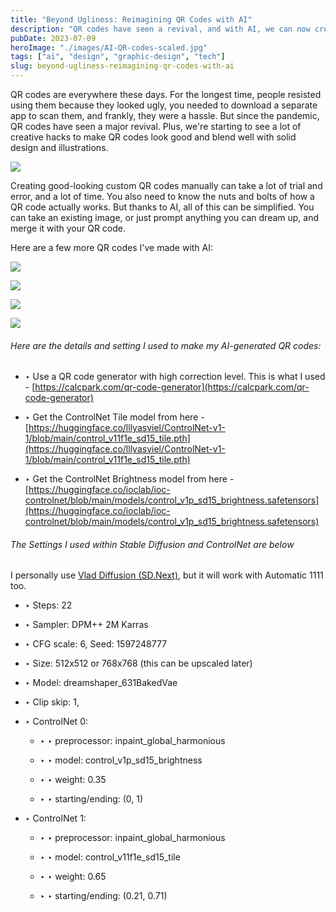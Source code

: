 ```yaml
---
title: "Beyond Ugliness: Reimagining QR Codes with AI"
description: "QR codes have seen a revival, and with AI, we can now create beautiful, custom QR codes that blend with illustrations and designs, moving beyond their traditionally ugly format."
pubDate: 2023-07-09
heroImage: "./images/AI-QR-codes-scaled.jpg"
tags: ["ai", "design", "graphic-design", "tech"]
slug: beyond-ugliness-reimagining-qr-codes-with-ai
---
```


QR codes are everywhere these days. For the longest time, people resisted using them because they looked ugly, you needed to download a separate app to scan them, and frankly, they were a hassle. But since the pandemic, QR codes have seen a major revival. Plus, we're starting to see a lot of creative hacks to make QR codes look good and blend well with solid design and illustrations.

![](images/00467-3396652256-oil-painting-of-a-scottish-village-white-background.jpg)

Creating good-looking custom QR codes manually can take a lot of trial and error, and a lot of time. You also need to know the nuts and bolts of how a QR code actually works. But thanks to AI, all of this can be simplified. You can take an existing image, or just prompt anything you can dream up, and merge it with your QR code.

Here are a few more QR codes I've made with AI:

![](images/00464-928286874-painting-of-a-sri-lankan-village-white-background.jpg)

![](images/00458-1199888871-vector-logo-of-a-lion-illustration-clean-lines-black-and-white-white-background.jpg)

![](images/00470-3746435178-oil-painting-of-a-European-town.jpg)

![](images/00477-3829944748-watercolour-painting-beach-bahamas-ocean-palm-trees-pastel-colours.jpg)

###### Here are the details and setting I used to make my AI-generated QR codes:

- ‣ Use a QR code generator with high correction level. This is what I used - [https://calcpark.com/qr-code-generator](https://calcpark.com/qr-code-generator)

- ‣ Get the ControlNet Tile model from here - [https://huggingface.co/lllyasviel/ControlNet-v1-1/blob/main/control_v11f1e_sd15_tile.pth](https://huggingface.co/lllyasviel/ControlNet-v1-1/blob/main/control_v11f1e_sd15_tile.pth)

- ‣ Get the ControlNet Brightness model from here - [https://huggingface.co/ioclab/ioc-controlnet/blob/main/models/control_v1p_sd15_brightness.safetensors](https://huggingface.co/ioclab/ioc-controlnet/blob/main/models/control_v1p_sd15_brightness.safetensors)

###### The Settings I used within Stable Diffusion and ControlNet are below

I personally use [Vlad Diffusion (SD.Next)](https://github.com/vladmandic/automatic), but it will work with Automatic 1111 too.

- ‣ Steps: 22

- ‣ Sampler: DPM++ 2M Karras

- ‣ CFG scale: 6, Seed: 1597248777

- ‣ Size: 512x512 or 768x768 (this can be upscaled later)

- ‣ Model: dreamshaper_631BakedVae

- ‣ Clip skip: 1,

- ‣ ControlNet 0:

  - ‣ ‣ preprocessor: inpaint_global_harmonious

  - ‣ ‣ model: control_v1p_sd15_brightness

  - ‣ ‣ weight: 0.35

  - ‣ ‣ starting/ending: (0, 1)

- ‣ ControlNet 1:
  - ‣ ‣ preprocessor: inpaint_global_harmonious

  - ‣ ‣ model: control_v11f1e_sd15_tile

  - ‣ ‣ weight: 0.65

  - ‣ ‣ starting/ending: (0.21, 0.71)
